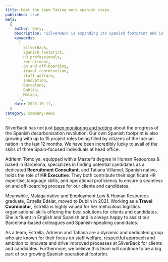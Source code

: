 ```yaml
---
title: Meet the team Taking more spanish steps.
published: true
meta:
  {
    author: Gary,
    description: "SilverBack is expanding its Spanish footprint and is looking for up to 15 new employees. We have a team of experienced and dedicated HR professionals who are ready to help you find the perfect role.",
    keywords:
      [
        SilverBack,
        Spanish footprint,
        HR professionals,
        recruitment,
        on and off-boarding,
        travel coordination,
        staff welfare,
        innovation,
        Barcelona,
        Dublin,
        Malaga,
      ],
    date: 2023-10-11,
  }
category: company-news
---
```


SilverBack has not just [been monitoring and writing](https://silverback.ie/spain-takes-the-lead-on-cleantech-investment/) about the progress of the Spanish decarbonisation revolution. Our own Spanish footprint is also growing with up to 15 project roles being filled by citizens of the Iberian nation in the last 12 months. We have been incredibly lucky to avail of the skills of three Spain-focused individuals at head office.

Adrienn Tomolya, equipped with a Master’s degree in Human Resources & based in Barcelona, specializes in finding potential candidates as a dedicated **Recruitment Consultant**, and Tatiana Villamel, Spanish native, holds the role of **HR Executive**. They both contribute their significant HR expertise, language skills, and operational proficiency to ensure a seamless on and off-boarding process for our clients and candidates.

Meanwhile, Malaga native and Employment Law & Human Resources graduate, Estrella Edalat, moved to Dublin in 2021. Working as a **Travel Coordinator**, Estrella is highly valued for her meticulous logistics organisational skills offering the best solutions for clients and candidates. She is fluent in English and Spanish and is always happy to assist our Barcelona-based colleagues and Spanish-speaking candidates.

As a team, Estrella, Adrienn and Tatiana are a dynamic and dedicated group who are known for their focus on staff welfare, respectful approach and ambition to innovate and drive improved processes at SilverBack for clients and candidates. Furthermore, we believe this team will continue to be a big part of our growing Spanish operational footprint.
